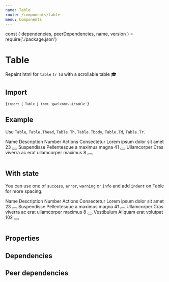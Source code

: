 ```yaml
---
name: Table
route: /components/table
menu: Components
---
```


const { dependencies, peerDependencies, name, version } = require('./package.json')

# Table

<TagVersion version={version} name={name} />

Repaint html for `table` `tr` `td` with a scrollable table 🎓

## Import

<Code>{`import { Table } from '@welcome-ui/table'`}</Code>

## Example

Use `Table`, `Table.Thead`, `Table.Th`, `Table.Tbody`, `Table.Td`, `Table.Tr`.

<Playground>
  <Table>
    <Table.Thead>
      <Table.Th>Name</Table.Th>
      <Table.Th>Description</Table.Th>
      <Table.Th>Number</Table.Th>
      <Table.Th textAlign="right">Actions</Table.Th>
    </Table.Thead>
    <Table.Tbody>
      <Table.Tr>
        <Table.Td>Consectetur</Table.Td>
        <Table.Td>Lorem ipsum dolor sit amet</Table.Td>
        <Table.Td>23</Table.Td>
        <Table.Td textAlign="right">
          <Button shape="circle" size="sm" variant="secondary">
            <SettingsIcon size="sm" />
          </Button>
        </Table.Td>
      </Table.Tr>
      <Table.Tr>
        <Table.Td>Suspendisse</Table.Td>
        <Table.Td>Pellentesque a maximus magna</Table.Td>
        <Table.Td>41</Table.Td>
        <Table.Td textAlign="right">
          <Button shape="circle" size="sm" variant="secondary">
            <SettingsIcon size="sm" />
          </Button>
        </Table.Td>
      </Table.Tr>
      <Table.Tr>
        <Table.Td>Ullamcorper</Table.Td>
        <Table.Td>Cras viverra ac erat ullamcorper maximus</Table.Td>
        <Table.Td>8</Table.Td>
        <Table.Td textAlign="right">
          <Button shape="circle" size="sm" variant="secondary">
            <SettingsIcon size="sm" />
          </Button>
        </Table.Td>
      </Table.Tr>
    </Table.Tbody>
  </Table>
</Playground>

## With state

You can use one of `success`, `error`, `warning` or `info` and add `indent` on Table for more spacing.

<Playground>
  <Table indent>
    <Table.Thead>
      <Table.Tr>
        <Table.Th>Name</Table.Th>
        <Table.Th>Description</Table.Th>
        <Table.Th>Number</Table.Th>
        <Table.Th textAlign="right">Actions</Table.Th>
      </Table.Tr>
    </Table.Thead>
    <Table.Tbody>
      <Table.Tr variant="error">
        <Table.Td>Consectetur</Table.Td>
        <Table.Td>Lorem ipsum dolor sit amet</Table.Td>
        <Table.Td>23</Table.Td>
        <Table.Td textAlign="right">
          <Button shape="circle" size="sm" variant="secondary">
            <SettingsIcon size="sm" />
          </Button>
        </Table.Td>
      </Table.Tr>
      <Table.Tr variant="warning">
        <Table.Td>Suspendisse</Table.Td>
        <Table.Td>Pellentesque a maximus magna</Table.Td>
        <Table.Td>41</Table.Td>
        <Table.Td textAlign="right">
          <Button shape="circle" size="sm" variant="secondary">
            <SettingsIcon size="sm" />
          </Button>
        </Table.Td>
      </Table.Tr>
      <Table.Tr variant="info">
        <Table.Td>Ullamcorper</Table.Td>
        <Table.Td>Cras viverra ac erat ullamcorper maximus</Table.Td>
        <Table.Td>8</Table.Td>
        <Table.Td textAlign="right">
          <Button shape="circle" size="sm" variant="secondary">
            <SettingsIcon size="sm" />
          </Button>
        </Table.Td>
      </Table.Tr>
      <Table.Tr variant="success">
        <Table.Td>Vestibulum</Table.Td>
        <Table.Td>Aliquam erat volutpat</Table.Td>
        <Table.Td>102</Table.Td>
        <Table.Td textAlign="right">
          <Button shape="circle" size="sm" variant="secondary">
            <SettingsIcon size="sm" />
          </Button>
        </Table.Td>
      </Table.Tr>
    </Table.Tbody>
  </Table>
</Playground>

## Properties

<Props of={Table} />

## Dependencies

<Dependencies dependencies={dependencies} />

## Peer dependencies

<Dependencies dependencies={peerDependencies} />
